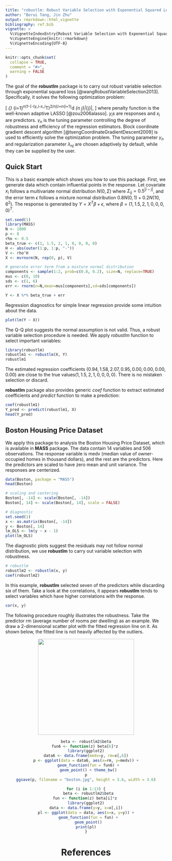 ---
title: "robustlm: Robust Variable Selection with Exponential Squared Loss"
author: "Borui Tang, Jin Zhu"
output: rmarkdown::html_vignette
bibliography: ref.bib
vignette: >
  %\VignetteIndexEntry{Robust Variable Selection with Exponential Squared Loss}
  %\VignetteEngine{knitr::rmarkdown}
  %\VignetteEncoding{UTF-8}
---

```{r, include = FALSE}
knitr::opts_chunk$set(
  collapse = TRUE,
  comment = "#>", 
  warning = FALSE
)
```

The goal of the **robustlm** package is to carry out robust variable selection through exponential squared loss [@wangRobustVariableSelection2013]. Specifically, it solves the following optimization problem: 

\[
\arg\min_{\beta} \sum_{i=1}^n(1-\exp\{-(y_i-x_i^T\beta)^2/\gamma_n\})+n\sum_{i=1}^d \lambda_{n j}|\beta_{j}|, 
\]
where penalty function is the well-known adaptive LASSO [@zou2006alasso]. 
<!-- \[ -->
<!-- \arg\min_{\beta} \sum_{i=1}^n(1-exp\{-(y_i-x_i^T\beta)^2/\gamma_n\})+n\sum_{i=1}^d p_{\lambda_{nj}}(|\beta_j|), -->
<!-- \] -->
<!-- where $p_{\lambda_{n j}}(|\beta_{j}|)=\lambda_{n j}|\beta_{j}|$ is the adaptive LASSO penalty.  -->
$y_i$s are responses and $x_i$ are predictors. $\gamma_n$ is the tuning parameter controlling the degree of robustness and efficiency of the regression estimators. Block coordinate gradient descent algorithm [@tsengCoordinateGradientDescent2009] is used to efficiently solve the optimization problem. The tuning parameter $\gamma_n$ and regularization parameter $\lambda_{nj}$ are chosen adaptively by default, while they can be supplied by the user. 

<!-- ## Installation -->

<!-- You can install the released version of robustlm from [CRAN](https://CRAN.R-project.org) with: -->

<!-- ``` r -->
<!-- install.packages("robustlm") -->
<!-- ``` -->

## Quick Start

This is a basic example which shows you how to use this package. First, we generate data which contain influential points in the response. Let covariate $x_i$ follows a multivariate normal distribution $N(0, \Sigma)$ where $\Sigma_{ij}=0.5^{|i-j|}$, and the error term $\epsilon$ follows a mixture normal distribution $0.8N(0,1)+0.2N(10,6^2)$. The response is generated by $Y=X^T\beta+\epsilon$, where $\beta=(1, 1.5, 2, 1, 0, 0, 0, 0)^T$.
```{r}
set.seed(1)
library(MASS)
N <- 1000
p <- 8
rho <- 0.5
beta_true <- c(1, 1.5, 2, 1, 0, 0, 0, 0)
H <- abs(outer(1:p, 1:p, "-"))
V <- rho^H
X <- mvrnorm(N, rep(0, p), V)

# generate error term from a mixture normal distribution
components <- sample(1:2, prob=c(0.8, 0.2), size=N, replace=TRUE)
mus <- c(0, 10)
sds <- c(1, 6)
err <- rnorm(n=N,mean=mus[components],sd=sds[components])

Y <- X %*% beta_true + err
```

Regression diagnostics for simple linear regression provide some intuition about the data.
```{r}
plot(lm(Y ~ X))
```

The Q-Q plot suggests the normal assumption is not valid. Thus, a robust variable selection procedure is needed. We apply *robustlm* function to select important variables:
```{r}
library(robustlm)
robustlm1 <- robustlm(X, Y)
robustlm1
```
The estimated regression coefficients $(0.94, 1.58, 2.07, 0.95, 0.00, 0.00, 0.00, 0.00)$ are close to the true values$(1, 1.5, 2, 1, 0, 0, 0, 0)$. There is no mistaken selection or discard. 

**robustlm** package also provides generic *coef* function to extract estimated coefficients and *predict* function to make a prediction:
```{r}
coef(robustlm1)
Y_pred <- predict(robustlm1, X)
head(Y_pred)
```


## Boston Housing Price Dataset
We apply this package to analysis the Boston Housing Price Dataset, which is available in **MASS** package. The data contain 14 variables and 506 observations. The response variable is medv (median value of owner-occupied homes in thousand dollars), and the rest are the predictors. Here the predictors are scaled to have zero mean and unit variance. The responses are centerized.
```{r}
data(Boston, package = "MASS")
head(Boston)
```

```{r}
# scaling and centering
Boston[, -14] <- scale(Boston[, -14])
Boston[, 14] <- scale(Boston[, 14], scale = FALSE)

# diagnostic
set.seed(1)
x <- as.matrix(Boston[, -14])
y <- Boston[, 14]
lm_OLS <- lm(y ~ x - 1)
plot(lm_OLS)
```

The diagnostic plots suggest the residuals may not follow normal distribution, we use **robustlm** to carry out variable selection with robustness.

```{r}
# robustlm
robustlm2 <- robustlm(x, y)
coef(robustlm2)
```

In this example, **robustlm** selected seven of the predictors while discarding six of them. Take a look at the correlations, it appears **robustlm** tends to select variables which have higher correlations with the response.
```{r}
cor(x, y)
```

The following procedure roughly illustrates the robustness. Take the predictor rm (average number of rooms per dwelling) as an example. We draw a 2-dimensional scatter plot with the fitted regression line on it. As shown below, the fitted line is not heavily affected by the outliers. 

<center>
<img src="boston.jpg" width="300" height="300"/>
<center>

```{r, fig.align='center', fig.keep='all', echo=FALSE, eval=FALSE}
beta <- robustlm2$beta
fun6 <- function(z) beta[6]*z 
library(ggplot2)
data6 <- data.frame(medv=y, rm=x[,6])
p <- ggplot(data = data6, aes(x=rm, y=medv)) +
  geom_function(fun = fun6) +
  geom_point() + theme_bw()
p
ggsave(p, filename = "boston.jpg", height = 3.6, width = 3.6)
```


```{r, eval=FALSE, echo=FALSE}
for (i in 1:13) {
  beta <- robustlm2$beta
fun <- function(z) beta[i]*z 
library(ggplot2)
data <- data.frame(y=y, x=x[,i])
pl <- ggplot(data = data, aes(x=x, y=y)) +
  geom_function(fun = fun) +
  geom_point()
print(pl)
}
```




# References





